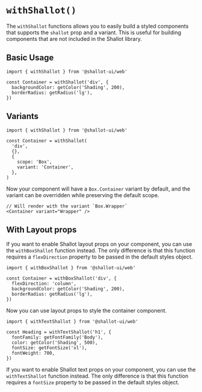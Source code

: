 
<Meta title="With Shallot" />

# `withShallot()`

The `withShallot` functions allows you to easily build a styled components that supports the `shallot` prop and a variant. This is useful for building components that are not included in the Shallot library.

## Basic Usage

```tsx
import { withShallot } from '@shallot-ui/web'

const Container = withShallot('div', {
  backgroundColor: getColor('Shading', 200),
  borderRadius: getRadius('lg'),
})
```

## Variants

```tsx
import { withShallot } from '@shallot-ui/web'

const Container = withShallot(
  'div',
  {},
  {
    scope: 'Box',
    variant: 'Container',
  },
)
```

Now your component will have a `Box.Container` variant by default, and the variant can be overridden while preserving the default scope.

```tsx
// Will render with the variant `Box.Wrapper`
<Container variant="Wrapper" />
```

## With Layout props

If you want to enable Shallot layout props on your component, you can use the `withBoxShallot` function instead. The only difference is that this function requires a `flexDirection` property to be passed in the default styles object.

```tsx
import { withBoxShallot } from '@shallot-ui/web'

const Container = withBoxShallot('div', {
  flexDirection: 'column',
  backgroundColor: getColor('Shading', 200),
  borderRadius: getRadius('lg'),
})
```

Now you can use layout props to style the container component.

```tsx
import { withTextShallot } from '@shallot-ui/web'

const Heading = withTextShallot('h1', {
  fontFamily: getFontFamily('Body'),
  color: getColor('Shading', 500),
  fontSize: getFontSize('xl'),
  fontWeight: 700,
})
```

If you want to enable Shallot text props on your component, you can use the `withTextShallot` function instead. The only difference is that this function requires a `fontSize` property to be passed in the default styles object.
